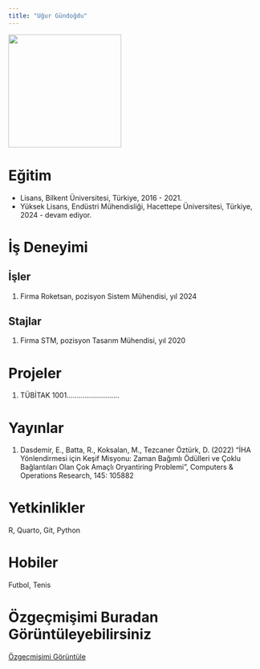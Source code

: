 ```yaml
---
title: "Uğur Gündoğdu"
---
```


![](images/ugurvesikalik.jpeg){fig-align="center" width="225"}

# Eğitim

-   Lisans, Bilkent Üniversitesi, Türkiye, 2016 - 2021.
-   Yüksek Lisans, Endüstri Mühendisliği, Hacettepe Üniversitesi, Türkiye, 2024 - devam ediyor.

# İş Deneyimi

## İşler

1.  Firma Roketsan, pozisyon Sistem Mühendisi, yıl 2024

## Stajlar

1.  Firma STM, pozisyon Tasarım Mühendisi, yıl 2020

# Projeler

1.  TÜBİTAK 1001..........................

# Yayınlar

1.  Dasdemir, E., Batta, R., Koksalan, M., Tezcaner Öztürk, D. (2022) “İHA Yönlendirmesi için Keşif Misyonu: Zaman Bağımlı Ödülleri ve Çoklu Bağlantıları Olan Çok Amaçlı Oryantiring Problemi”, Computers & Operations Research, 145: 105882

# Yetkinlikler

R, Quarto, Git, Python

# Hobiler

Futbol, Tenis

# Özgeçmişimi Buradan Görüntüleyebilirsiniz

[Özgeçmişimi Görüntüle](/assets/cv/CV_Ugur_GUNDOGDU.pdf)
